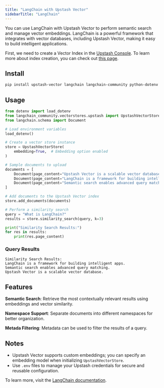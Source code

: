 ```yaml
---
title: "LangChain with Upstash Vector"
sidebarTitle: "LangChain"
---
```


You can use LangChain with Upstash Vector to perform semantic search and manage vector embeddings. LangChain is a powerful framework that integrates with vector databases, including Upstash Vector, making it easy to build intelligent applications.

First, we need to create a Vector Index in the [Upstash Console](https://console.upstash.com). To learn more about index creation, you can check out [this page](https://docs.upstash.com/vector/overall/getstarted).

## Install

```bash
pip install upstash-vector langchain langchain-community python-dotenv
```

## Usage

```python
from dotenv import load_dotenv
from langchain_community.vectorstores.upstash import UpstashVectorStore
from langchain.schema import Document

# Load environment variables
load_dotenv()

# Create a vector store instance
store = UpstashVectorStore(
    embedding=True,  # Embedding option enabled
)

# Sample documents to upload
documents = [
    Document(page_content="Upstash Vector is a scalable vector database."),
    Document(page_content="LangChain is a framework for building intelligent apps."),
    Document(page_content="Semantic search enables advanced query matching."),
]

# Add documents to the Upstash Vector index
store.add_documents(documents)

# Perform a similarity search
query = "What is LangChain?"
results = store.similarity_search(query, k=3)

print("Similarity Search Results:")
for res in results:
    print(res.page_content)
```

### Query Results

```plaintext
Similarity Search Results:
LangChain is a framework for building intelligent apps.
Semantic search enables advanced query matching.
Upstash Vector is a scalable vector database.
```

## Features

**Semantic Search**: Retrieve the most contextually relevant results using embeddings and vector similarity.


**Namespace Support**: Separate documents into different namespaces for better organization.


**Metada Filtering**: Metadata can be used to filter the results of a query.

## Notes

- Upstash Vector supports custom embeddings; you can specify an embedding model when initializing `UpstashVectorStore`.
- Use `.env` files to manage your Upstash credentials for secure and reusable configuration.

To learn more, visit the [LangChain documentation](https://python.langchain.com/docs/integrations/vectorstores/upstash/).
